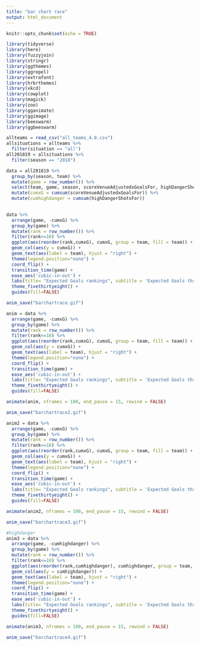 ---
title: "bar chart race"
output: html_document
---

```{r setup, include=FALSE}
knitr::opts_chunk$set(echo = TRUE)
```

```{r}
library(tidyverse)
library(here)
library(fuzzyjoin)
library(stringr)
library(ggthemes)
library(ggrepel)
library(extrafont)
library(hrbrthemes)
library(xkcd)
library(cowplot)
library(magick)
library(zoo)
library(gganimate)
library(ggimage)
library(beeswarm)
library(ggbeeswarm)

allteams = read_csv("all_teams_4.8.csv")
allsituations = allteams %>% 
  filter(situation == "all")
all201819 = allsituations %>% 
  filter(season == "2018")
```
```{r}
data = all201819 %>% 
  group_by(season, team) %>% 
  mutate(game = row_number()) %>% 
  select(team, game, season, scoreVenueAdjustedxGoalsFor, highDangerShotsFor) %>% 
  mutate(cumxG = cumsum(scoreVenueAdjustedxGoalsFor)) %>% 
  mutate(cumhighdanger = cumsum(highDangerShotsFor))
  
```

```{r}
data %>% 
  arrange(game, -cumxG) %>% 
  group_by(game) %>% 
  mutate(rank = row_number()) %>% 
  filter(rank<=10) %>% 
  ggplot(aes(reorder(rank,cumxG), cumxG, group = team, fill = team)) +
  geom_col(aes(y = cumxG)) +
  geom_text(aes(label = team), hjust = "right") +
  theme(legend.position="none") +
  coord_flip() +
  transition_time(game) +
  ease_aes('cubic-in-out') +
  labs(title= "Expected Goals rankings", subtitle = 'Expected Goals through {frame_time} games') +
  theme_fivethirtyeight() +
  guides(fill=FALSE)

anim_save("barchartrace.gif")
```
```{r}
anim = data %>% 
  arrange(game, -cumxG) %>% 
  group_by(game) %>% 
  mutate(rank = row_number()) %>% 
  filter(rank<=10) %>% 
  ggplot(aes(reorder(rank,cumxG), cumxG, group = team, fill = team)) +
  geom_col(aes(y = cumxG)) +
  geom_text(aes(label = team), hjust = "right") +
  theme(legend.position="none") +
  coord_flip() +
  transition_time(game) +
  ease_aes('cubic-in-out') +
  labs(title= "Expected Goals rankings", subtitle = 'Expected Goals through {frame_time} games') +
  theme_fivethirtyeight() +
  guides(fill=FALSE)

animate(anim, nframes = 100, end_pause = 15, rewind = FALSE)

anim_save("barchartrace2.gif")
```
```{r}
anim2 = data %>% 
  arrange(game, -cumxG) %>% 
  group_by(game) %>% 
  mutate(rank = row_number()) %>% 
  filter(rank<=10) %>% 
  ggplot(aes(reorder(rank,cumxG), cumxG, group = team, fill = team)) +
  geom_col(aes(y = cumxG)) +
  geom_text(aes(label = team), hjust = "right") +
  theme(legend.position="none") +
  coord_flip() +
  transition_time(game) +
  ease_aes('cubic-in-out') +
  labs(title= "Expected Goals rankings", subtitle = 'Expected Goals through {frame_time} games') +
  theme_fivethirtyeight() +
  guides(fill=FALSE)

animate(anim2, nframes = 100, end_pause = 15, rewind = FALSE)

anim_save("barchartrace3.gif")
```
```{r}
#highdanger
anim3 = data %>% 
  arrange(game, -cumhighdanger) %>% 
  group_by(game) %>% 
  mutate(rank = row_number()) %>% 
  filter(rank<=10) %>% 
  ggplot(aes(reorder(rank,cumhighdanger), cumhighdanger, group = team, fill = team)) +
  geom_col(aes(y = cumhighdanger)) +
  geom_text(aes(label = team), hjust = "right") +
  theme(legend.position="none") +
  coord_flip() +
  transition_time(game) +
  ease_aes('cubic-in-out') +
  labs(title= "Expected Goals rankings", subtitle = 'Expected Goals through {frame_time} games') +
  theme_fivethirtyeight() +
  guides(fill=FALSE)

animate(anim3, nframes = 100, end_pause = 15, rewind = FALSE)

anim_save("barchartrace4.gif")
```


